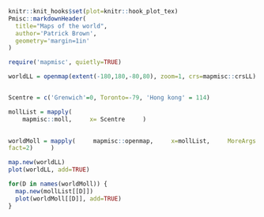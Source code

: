 
	
```r
knitr::knit_hooks$set(plot=knitr::hook_plot_tex) 
Pmisc::markdownHeader(
  title="Maps of the world", 		
  author='Patrick Brown',
  geometry='margin=1in'
)
```


```r
require('mapmisc', quietly=TRUE) 

worldLL = openmap(extent(-180,180,-80,80), zoom=1, crs=mapmisc::crsLL)


Scentre = c('Grenwich'=0, Toronto=-79, 'Hong kong' = 114) 

mollList = mapply(
    mapmisc::moll,     x= Scentre     )

   
worldMoll = mapply(     mapmisc::openmap,     x=mollList,     MoreArgs = list(zoom=1,
fact=2)     )

```


```r
map.new(worldLL)
plot(worldLL, add=TRUE)

for(D in names(worldMoll)) {
  map.new(mollList[[D]])
  plot(worldMoll[[D]], add=TRUE)
}

```


